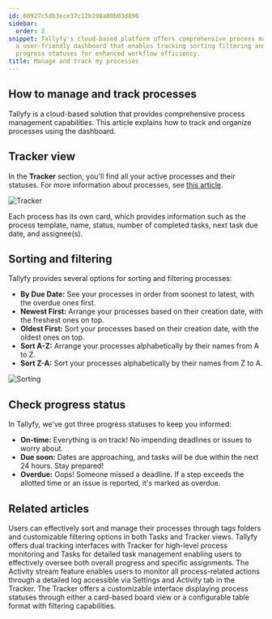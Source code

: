 ```yaml
---
id: 60927c5db3ece37c12b198a80b03d896
sidebar:
  order: 2
snippet: Tallyfy's cloud-based platform offers comprehensive process management through
  a user-friendly dashboard that enables tracking sorting filtering and monitoring
  progress statuses for enhanced workflow efficiency.
title: Manage and track my processes
---
```


## How to manage and track processes

Tallyfy is a cloud-based solution that provides comprehensive process management capabilities. This article explains how to track and organize processes using the dashboard.

## Tracker view

In the **Tracker** section, you'll find all your active processes and their statuses. For more information about processes, see [this article](/products/pro/tracking-and-tasks/processes/).

![Tracker](https://screenshots.tallyfy.com/tallyfy%2Fpro%2Fdesktop-light-showcase-tracker-tab.png)

Each process has its own card, which provides information such as the process template, name, status, number of completed tasks, next task due date, and assignee(s).

## Sorting and filtering

Tallyfy provides several options for sorting and filtering processes:

- **By Due Date:** See your processes in order from soonest to latest, with the overdue ones first.
- **Newest First:** Arrange your processes based on their creation date, with the freshest ones on top.
- **Oldest First:** Sort your processes based on their creation date, with the oldest ones on top.
- **Sort A-Z:** Arrange your processes alphabetically by their names from A to Z.
- **Sort Z-A:** Sort your processes alphabetically by their names from Z to A.

![Sorting](https://screenshots.tallyfy.com/tallyfy%2Fpro%2Fdesktop-light-order-processes.png)

## Check progress status

In Tallyfy, we've got three progress statuses to keep you informed:

- **On-time:** Everything is on track! No impending deadlines or issues to worry about.
- **Due soon:** Dates are approaching, and tasks will be due within the next 24 hours. Stay prepared!
- **Overdue:** Oops! Someone missed a deadline. If a step exceeds the allotted time or an issue is reported, it's marked as overdue.


## Related articles
<CardGrid>
<LinkTitleCard header="<b>Tracker View > Organize processes</b>" href="/products/pro/tracking-and-tasks/tracker-view/organize-processes/" > Users can effectively sort and manage their processes through tags folders and customizable filtering options in both Tasks and Tracker views. </LinkTitleCard>
<LinkTitleCard header="<b>Pro > Tracking</b>" href="/products/pro/tracking-and-tasks/" > Tallyfy offers dual tracking interfaces with Tracker for high-level process monitoring and Tasks for detailed task management enabling users to effectively oversee both overall progress and specific assignments. </LinkTitleCard>
<LinkTitleCard header="<b>Tracker View > Check process activity</b>" href="/products/pro/tracking-and-tasks/tracker-view/how-can-i-track-process-activities-on-tallyfy/" > The Activity stream feature enables users to monitor all process-related actions through a detailed log accessible via Settings and Activity tab in the Tracker. </LinkTitleCard>
<LinkTitleCard header="<b>Tracking And Tasks > Tracker view</b>" href="/products/pro/tracking-and-tasks/tracker-view/" > The Tracker offers a customizable interface displaying process statuses through either a card-based board view or a configurable table format with filtering capabilities. </LinkTitleCard>
</CardGrid>